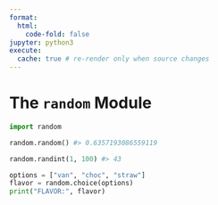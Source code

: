 ```yaml
---
format:
  html:
    code-fold: false
jupyter: python3
execute:
  cache: true # re-render only when source changes
---
```


# The `random` Module


```python
import random

random.random() #> 0.6357193086559119
```

```python
random.randint(1, 100) #> 43
```



```python
options = ["van", "choc", "straw"]
flavor = random.choice(options)
print("FLAVOR:", flavor)
```
